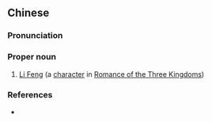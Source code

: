 ==Chinese==
{{zh-forms}}

===Pronunciation===
{{zh-pron
|m=Lǐ Fēng
|cat=pn
}}

===Proper noun===
{{zh-proper noun}}

# [[w:Li Feng|Li Feng]] (a [[character]] in [[w:Romance of the Three Kingdoms|Romance of the Three Kingdoms]])

===References===
* {{cite-book
|last=Luo
|first=Guanzhong
|authorlink=w:Luo Guanzhong
|coauthors=
|year=
|title=[[s:Romance of the Three Kingdoms/Chapter 11#25|Romance of the Three Kingdoms/Chapter 11]]
|language=Mandarin/English
|publisher=
|location=
}}